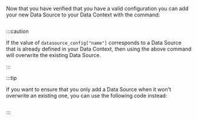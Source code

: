 Now that you have verified that you have a valid configuration you can add your new Data Source to your Data Context with the command:

```python name="version-0.18 add your datasource to your data_context"
```

:::caution

If the value of `datasource_config["name"]` corresponds to a Data Source that is already defined in your Data Context, then using the above command will overwrite the existing Data Source.

:::

:::tip

If you want to ensure that you only add a Data Source when it won't overwrite an existing one, you can use the following code instead:

```python name="version-0.18 add your datasource to your data_context only if it does not already exit"
```

:::